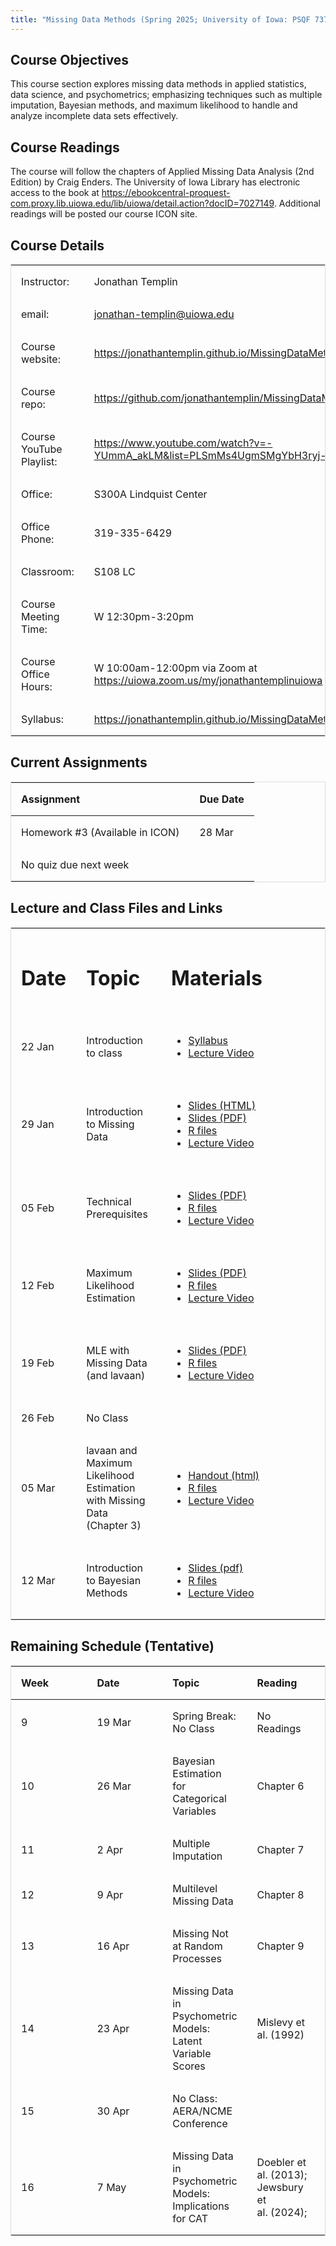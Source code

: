 ```yaml
---
title: "Missing Data Methods (Spring 2025; University of Iowa: PSQF 7375)"
---
```


## Course Objectives

This course section explores missing data methods in applied statistics, data science, and psychometrics; emphasizing techniques such as multiple imputation, Bayesian methods, and maximum likelihood to handle and analyze incomplete data sets effectively.

## Course Readings

The course will follow the chapters of Applied Missing Data Analysis (2nd Edition) by Craig Enders. The University of Iowa Library has electronic access to the book at <https://ebookcentral-proquest-com.proxy.lib.uiowa.edu/lib/uiowa/detail.action?docID=7027149>. Additional readings will be posted our course ICON site.

## Course Details

|  |  |
|----|----|
| Instructor: | Jonathan Templin |
| email: | [jonathan-templin\@uiowa.edu](mailto:jonathan-templin@uiowa.edu) |
| Course website: | <https://jonathantemplin.github.io/MissingDataMethods2025/> |
| Course repo: | <https://github.com/jonathantemplin/MissingDataMethods2025> |
| Course YouTube Playlist: | <https://www.youtube.com/watch?v=-YUmmA_akLM&list=PLSmMs4UgmSMgYbH3ryj-BTk7F7WWbgWPO> |
| Office: | S300A Lindquist Center |
| Office Phone: | 319-335-6429 |
| Classroom: | S108 LC |
| Course Meeting Time: | W 12:30pm-3:20pm |
| Course Office Hours: | W 10:00am-12:00pm via Zoom at <https://uiowa.zoom.us/my/jonathantemplinuiowa> |
| Syllabus: | <https://jonathantemplin.github.io/MissingDataMethods2025/s25mdm_syllabus.html> |

## Current Assignments

| Assignment                      | Due Date |
|---------------------------------|----------|
| Homework #3 (Available in ICON) | 28 Mar   |
| No quiz due next week           |          |

## Lecture and Class Files and Links

```{=html}
<style>
table {
  border-collapse: collapse;
  width: 100%;
  border: 1px solid #ddd;
}

th, td {
  text-align: left;
  padding: 16px;
}
</style>
```

+--------+------------------------------------------------------------------------+------------------------------------------------------------------------------------------------------------------------------------------------------------------------------+
| # Date | # Topic                                                                | # Materials                                                                                                                                                                  |
+--------+------------------------------------------------------------------------+------------------------------------------------------------------------------------------------------------------------------------------------------------------------------+
| 22 Jan | Introduction to class                                                  | -   [Syllabus](https://jonathantemplin.github.io/MissingDataMethods2025/s25mdm_syllabus.html)                                                                                |
|        |                                                                        | -   [Lecture Video](https://www.youtube.com/watch?v=-YUmmA_akLM&list=PLSmMs4UgmSMgYbH3ryj-BTk7F7WWbgWPO)                                                                     |
+--------+------------------------------------------------------------------------+------------------------------------------------------------------------------------------------------------------------------------------------------------------------------+
| 29 Jan | Introduction to Missing Data                                           | -   [Slides (HTML)](https://jonathantemplin.github.io/MissingDataMethods2025/_lectures/01_Introduction_to_Missing_Data/01_Introduction_Missing_Data_S2025.html#/title-slide) |
|        |                                                                        | -   [Slides (PDF)](https://jonathantemplin.github.io/MissingDataMethods2025/_lectures/01_Introduction_to_Missing_Data/01_Introduction_Missing_Data_S2025.pdf)                |
|        |                                                                        | -   [R files](https://github.com/jonathantemplin/MissingDataMethods2025/tree/main/_lectures/01_Introduction_to_Missing_Data)                                                 |
|        |                                                                        | -   [Lecture Video](https://youtu.be/UbO_SZXaTcg)                                                                                                                            |
+--------+------------------------------------------------------------------------+------------------------------------------------------------------------------------------------------------------------------------------------------------------------------+
| 05 Feb | Technical Prerequisites                                                | -   [Slides (PDF)](https://jonathantemplin.github.io/MissingDataMethods2025/_lectures/02_Technical_Prerequisites/02_Technical_Prerequisites_S2025.pdf)                       |
|        |                                                                        | -   [R files](https://github.com/jonathantemplin/MissingDataMethods2025/tree/main/_lectures/02_Technical_Prerequisites)                                                      |
|        |                                                                        | -   [Lecture Video](https://youtu.be/LVLebx5hweI)                                                                                                                            |
+--------+------------------------------------------------------------------------+------------------------------------------------------------------------------------------------------------------------------------------------------------------------------+
| 12 Feb | Maximum Likelihood Estimation                                          | -   [Slides (PDF)](https://jonathantemplin.github.io/MissingDataMethods2025/_lectures/03_Maximum_Likelihood_Estimation/03_Maximum_Likelihood_Estimation_S2025.pdf)           |
|        |                                                                        | -   [R files](https://github.com/jonathantemplin/MissingDataMethods2025/tree/main/_lectures/03_Maximum_Likelihood_Estimation)                                                |
|        |                                                                        | -   [Lecture Video](https://youtu.be/e4iMA0XB9qw)                                                                                                                            |
+--------+------------------------------------------------------------------------+------------------------------------------------------------------------------------------------------------------------------------------------------------------------------+
| 19 Feb | MLE with Missing Data (and lavaan)                                     | -   [Slides (PDF)](https://jonathantemplin.github.io/MissingDataMethods2025/_lectures/04_lavaan_and_Missing_Data_Using_MLEs/04_lavaan_and_Missing_Data_Using_MLE_S2025.pdf)  |
|        |                                                                        | -   [R files](https://github.com/jonathantemplin/MissingDataMethods2025/tree/main/_lectures/04_lavaan_and_Missing_Data_Using_MLEs)                                           |
|        |                                                                        | -   [Lecture Video](https://youtu.be/e4iMA0XB9qw)                                                                                                                            |
+--------+------------------------------------------------------------------------+------------------------------------------------------------------------------------------------------------------------------------------------------------------------------+
| 26 Feb | No Class                                                               |                                                                                                                                                                              |
+--------+------------------------------------------------------------------------+------------------------------------------------------------------------------------------------------------------------------------------------------------------------------+
| 05 Mar | lavaan and Maximum Likelihood Estimation with Missing Data (Chapter 3) | -   [Handout (html)](https://jonathantemplin.github.io/MissingDataMethods2025/_lectures/05_Missing_Data_with_MLEs/05_MLE_with_Missing_Data.html)                             |
|        |                                                                        | -   [R files](https://github.com/jonathantemplin/MissingDataMethods2025/tree/main/_lectures/05_Missing_Data_with_MLEs)                                                       |
|        |                                                                        | -   [Lecture Video](https://youtu.be/o8G5bN-6QSg)                                                                                                                            |
+--------+------------------------------------------------------------------------+------------------------------------------------------------------------------------------------------------------------------------------------------------------------------+
| 12 Mar | Introduction to Bayesian Methods                                       | -   [Slides (pdf)](https://jonathantemplin.github.io/MissingDataMethods2025/_lectures/06_Bayesian_Estimation/06_Introduction_to_Bayesian.pdf)                                |
|        |                                                                        | -   [R files](https://github.com/jonathantemplin/MissingDataMethods2025/tree/main/_lectures/06_Bayesian_Estimation)                                                          |
|        |                                                                        | -   [Lecture Video](https://youtu.be/Su9LCvlAa7E)                                                                                                                            |
+--------+------------------------------------------------------------------------+------------------------------------------------------------------------------------------------------------------------------------------------------------------------------+

## Remaining Schedule (Tentative)

| Week | Date | Topic | Reading |
|----|----|----|----|
| 9 | 19 Mar | Spring Break: No Class | No Readings |
| 10 | 26 Mar | Bayesian Estimation for Categorical Variables | Chapter 6 |
| 11 | 2 Apr | Multiple Imputation | Chapter 7 |
| 12 | 9 Apr | Multilevel Missing Data | Chapter 8 |
| 13 | 16 Apr | Missing Not at Random Processes | Chapter 9 |
| 14 | 23 Apr | Missing Data in Psychometric Models: Latent Variable Scores | Mislevy et al. (1992) |
| 15 | 30 Apr | No Class: AERA/NCME Conference |  |
| 16 | 7 May | Missing Data in Psychometric Models: Implications for CAT | Doebler et al. (2013); Jewsbury et al. (2024); |
